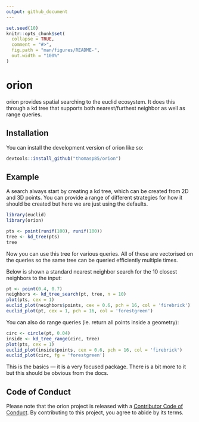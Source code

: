 ```yaml
---
output: github_document
---
```


<!-- README.md is generated from README.Rmd. Please edit that file -->

```r
set.seed(10)
knitr::opts_chunk$set(
  collapse = TRUE,
  comment = "#>",
  fig.path = "man/figures/README-",
  out.width = "100%"
)
```

# orion

<!-- badges: start -->
<!-- badges: end -->

orion provides spatial searching to the euclid ecosystem. It does this through a
kd tree that supports both nearest/furthest neighbor as well as range queries.

## Installation

You can install the development version of orion like so:

``` r
devtools::install_github("thomasp85/orion")
```

## Example
A search always start by creating a kd tree, which can be created from 2D and 3D
points. You can provide a range of different strategies for how it should be
created but here we are just using the defaults.

```r
library(euclid)
library(orion)

pts <- point(runif(100), runif(100))
tree <- kd_tree(pts)
tree
```

Now you can use this tree for various queries. All of these are vectorised on 
the queries so the same tree can be queried efficiently multiple times.

Below is shown a standard nearest neighbor search for the 10 closest neighbors 
to the input:

```r
pt <- point(0.4, 0.7)
neighbors <- kd_tree_search(pt, tree, n = 10)
plot(pts, cex = 1)
euclid_plot(neighbors$points, cex = 0.6, pch = 16, col = 'firebrick')
euclid_plot(pt, cex = 1, pch = 16, col = 'forestgreen')
```

You can also do range queries (ie. return all points inside a geometry):

```r
circ <- circle(pt, 0.04)
inside <- kd_tree_range(circ, tree)
plot(pts, cex = 1)
euclid_plot(inside$points, cex = 0.6, pch = 16, col = 'firebrick')
euclid_plot(circ, fg = 'forestgreen')
```

This is the basics — it is a very focused package. There is a bit more to it but
this should be obvious from the docs.

## Code of Conduct

Please note that the orion project is released with a [Contributor Code of Conduct](https://contributor-covenant.org/version/2/1/CODE_OF_CONDUCT.html). By contributing to this project, you agree to abide by its terms.
